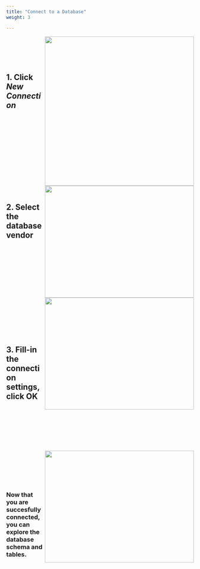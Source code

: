 ```yaml
---
title: "Connect to a Database"
weight: 3

---
```



<img src="first-conn.png" width = 400 align="right"/>

</br></br></br></br>

## 1.  Click *New Connection* 

</br></br></br></br>

<img src="new-conn.png" width = 400 height = 300 align="right"/>

</br></br></br></br></br></br></br>

## 2.  Select the database vendor  

</br></br></br></br></br></br>

<img src="conn-setup.png" width = 400 height = 300 align="right"/>

</br></br></br></br></br></br></br>

## 3.  Fill-in the connection settings, click OK

</br></br></br></br></br></br>

<img src="conn-pane.png" width = 400 height = 300 align="right"/>

</br></br></br></br></br>

### Now that you are succesfully connected, you can explore the database schema and tables. 



</br></br></br></br></br></br>


